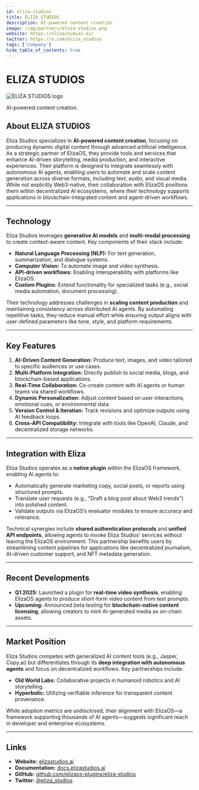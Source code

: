 ```yaml
---
id: eliza-studios
title: ELIZA STUDIOS
description: AI-powered content creation.
image: /img/partners/eliza-studios.png
website: https://elizastudios.ai/
twitter: https://x.com/eliza_studios
tags: ['Company']
hide_table_of_contents: true
---
```


# ELIZA STUDIOS

<div className="partner-logo">
  <img src="/img/partners/eliza-studios.png" alt="ELIZA STUDIOS logo" />
</div>

AI-powered content creation.

## About ELIZA STUDIOS

Eliza Studios specializes in **AI-powered content creation**, focusing on producing dynamic digital content through advanced artificial intelligence. As a strategic partner of ElizaOS, they provide tools and services that enhance AI-driven storytelling, media production, and interactive experiences. Their platform is designed to integrate seamlessly with autonomous AI agents, enabling users to automate and scale content generation across diverse formats, including text, audio, and visual media. While not explicitly Web3-native, their collaboration with ElizaOS positions them within decentralized AI ecosystems, where their technology supports applications in blockchain-integrated content and agent-driven workflows.

---

## Technology

Eliza Studios leverages **generative AI models** and **multi-modal processing** to create context-aware content. Key components of their stack include:

- **Natural Language Processing (NLP):** For text generation, summarization, and dialogue systems.
- **Computer Vision:** To automate image and video synthesis.
- **API-driven workflows:** Enabling interoperability with platforms like ElizaOS.
- **Custom Plugins:** Extend functionality for specialized tasks (e.g., social media automation, document processing).

Their technology addresses challenges in **scaling content production** and maintaining consistency across distributed AI agents. By automating repetitive tasks, they reduce manual effort while ensuring output aligns with user-defined parameters like tone, style, and platform requirements.

---

## Key Features

1. **AI-Driven Content Generation:** Produce text, images, and video tailored to specific audiences or use cases.
2. **Multi-Platform Integration:** Directly publish to social media, blogs, and blockchain-based applications.
3. **Real-Time Collaboration:** Co-create content with AI agents or human teams via shared workflows.
4. **Dynamic Personalization:** Adjust content based on user interactions, emotional cues, or environmental data.
5. **Version Control & Iteration:** Track revisions and optimize outputs using AI feedback loops.
6. **Cross-API Compatibility:** Integrate with tools like OpenAI, Claude, and decentralized storage networks.

---

## Integration with Eliza

Eliza Studios operates as a **native plugin** within the ElizaOS framework, enabling AI agents to:

- Automatically generate marketing copy, social posts, or reports using structured prompts.
- Translate user requests (e.g., "Draft a blog post about Web3 trends") into polished content.
- Validate outputs via ElizaOS’s evaluator modules to ensure accuracy and relevance.

Technical synergies include **shared authentication protocols** and **unified API endpoints**, allowing agents to invoke Eliza Studios’ services without leaving the ElizaOS environment. This partnership benefits users by streamlining content pipelines for applications like decentralized journalism, AI-driven customer support, and NFT metadata generation.

---

## Recent Developments

- **Q1 2025:** Launched a plugin for **real-time video synthesis**, enabling ElizaOS agents to produce short-form video content from text prompts.
- **Upcoming:** Announced beta testing for **blockchain-native content licensing**, allowing creators to mint AI-generated media as on-chain assets.

---

## Market Position

Eliza Studios competes with generalized AI content tools (e.g., Jasper, Copy.ai) but differentiates through its **deep integration with autonomous agents** and focus on decentralized workflows. Key partnerships include:

- **Old World Labs:** Collaborative projects in humanoid robotics and AI storytelling.
- **Hyperbolic:** Utilizing verifiable inference for transparent content provenance.

While adoption metrics are undisclosed, their alignment with ElizaOS—a framework supporting thousands of AI agents—suggests significant reach in developer and enterprise ecosystems.

---

## Links

- **Website:** [elizastudios.ai](https://elizastudios.ai)
- **Documentation:** [docs.elizastudios.ai](https://docs.elizastudios.ai)
- **GitHub:** [github.com/elizaos-plugins/eliza-studios](https://github.com/elizaos-plugins/eliza-studios)
- **Twitter:** [@eliza_studios](https://x.com/eliza_studios)
